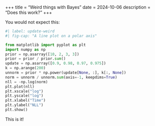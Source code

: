 +++
title = "Weird things with Bayes"
date = 2024-10-06
description = "Does this work?"
+++

You would not expect this:

```python
#| label: update-weird
#| fig-cap: "A line plot on a polar axis"

from matplotlib import pyplot as plt
import numpy as np
prior = np.asarray([10, 2, 3, 3])
prior = prior / prior.sum()
update = np.asarray([0.9, 0.98, 0.97, 0.975])
k = np.arange(200)
unnorm = prior * np.power(update[None, :], k[:, None])
norm = unnorm / unnorm.sum(axis=-1, keepdims=True)
nll = -np.log(norm)
plt.plot(nll)
plt.xscale("log")
plt.yscale("log")
plt.xlabel("Time")
plt.ylabel("NLL")
plt.show()
```

This is it!